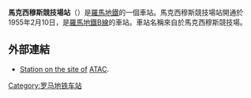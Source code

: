 {{Unreferenced|time=2021-05-26T16:19:44+00:00}}
{{Infobox station 
| name          = [[File:Logo_Metropolitane_Italia.svg|20px]] Circo Massimo
| type          = 
| style         = Rome Metro
| image         = Metro B - Circo Massimo 00888.JPG
| image_caption = 
| address       = 
| coordinates   = {{Coord|41|53|01|N|12|29|17|E|type:railwaystation_region:IT-RM|display=inline,title}}
| line          = <!-- line information is detailed under "services" -->
| other         = 
| structure     = 地下
| platform      = 
| depth         = 
| levels        = 
| tracks        = 
| parking       = 
| bicycle       = 
| baggage_check = 
| opened        = 1955 
| closed        =  
| rebuilt       = 
| electrified   = 
| ADA           = 
| code          = 
| owned         = 羅馬交通局
| zone          = 
| smartcardname =
| smartcardstatus =
| former        = 
| passengers    = 
| pass_year     = 
| pass_percent  = 
| pass_system   = 
| mpassengers   = 
| services      =
| map_locator   = 
| web           = 
}}
'''馬克西穆斯競技場站'''（{{lang-it|Circo Massimo}}）是[[羅馬地鐵|羅馬地鐵]]的一個車站。馬克西穆斯競技場站開通於1955年2月10日，是[[羅馬地鐵B線|羅馬地鐵B線]]的車站。車站名稱來自於馬克西穆斯競技場。

==外部連結==
*[http://www.atac.roma.it/index.asp?p=1&i=56&o=0&a=4&tpg=9&NUM=MBA&st=90036 Station on the site of] {{Wayback|url=http://www.atac.roma.it/index.asp?p=1&i=56&o=0&a=4&tpg=9&NUM=MBA&st=90036 |date=20120215063802 }} [[Atac_di_Roma|ATAC]].
{{羅馬地鐵B線}}
[[Category:罗马地铁车站|Category:罗马地铁车站]]